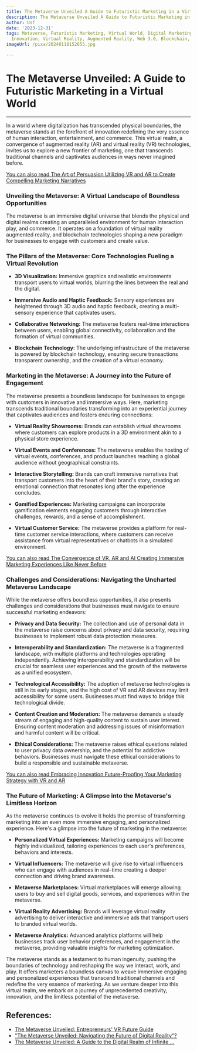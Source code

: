 ```yaml
---
title: The Metaverse Unveiled A Guide to Futuristic Marketing in a Virtual World
description: The Metaverse Unveiled A Guide to Futuristic Marketing in a Virtual World
author: Usf
date: '2023-12-31'
tags: Metaverse, Futuristic Marketing, Virtual World, Digital Marketing, Technology,
  Innovation, Virtual Reality, Augmented Reality, Web 3.0, Blockchain, E-commerce
imageUrl: /pixa/20240118152655.jpg

---
```

# The Metaverse Unveiled: A Guide to Futuristic Marketing in a Virtual World

---
In a world where digitalization has transcended physical boundaries, the metaverse stands at the forefront of innovation redefining the very essence of human  interaction, entertainment, and commerce. This virtual realm, a convergence of augmented reality (AR) and virtual reality (VR) technologies, invites us to explore a new frontier of marketing, one that transcends traditional channels and captivates audiences in ways never imagined before.

[You can also read The Art of Persuasion Utilizing VR and AR to Create Compelling Marketing Narratives](The%20Art%20of%20Persuasion%20Utilizing%20VR%20and%20AR%20to%20Create%20Compelling%20Marketing%20Narratives)


### Unveiling the  Metaverse: A Virtual Landscape of Boundless Opportunities

The metaverse is an immersive digital universe that blends the physical and  digital realms creating an unparalleled environment for human interaction play, and commerce. It operates on a foundation of virtual reality augmented reality, and blockchain technologies shaping a new paradigm for businesses to  engage with  customers and create value.

### The Pillars of  the Metaverse: Core Technologies Fueling a  Virtual Revolution

- **3D Visualization:** Immersive  graphics and realistic environments transport users to virtual worlds, blurring the lines between the real and the digital.

- **Immersive Audio and Haptic Feedback:** Sensory experiences  are heightened through 3D audio and haptic  feedback, creating a multi-sensory  experience that captivates users.

- **Collaborative Networking:** The metaverse fosters real-time interactions between  users, enabling  global  connectivity, collaboration and the formation of virtual communities.

- **Blockchain  Technology:** The underlying infrastructure of the metaverse is powered by blockchain technology, ensuring secure transactions transparent ownership,  and the creation of a virtual economy.

###  Marketing in the  Metaverse: A Journey  into the Future of Engagement

The  metaverse presents a boundless landscape for businesses  to engage with customers in innovative and immersive ways. Here,  marketing transcends traditional boundaries transforming  into an experiential  journey  that captivates audiences and  fosters enduring connections:

- **Virtual Reality  Showrooms:** Brands can establish virtual showrooms where  customers can explore products in a 3D environment akin to a physical store experience.

- **Virtual Events and Conferences:** The metaverse enables the  hosting of virtual events, conferences, and product launches reaching  a  global audience without geographical constraints.

- **Interactive  Storytelling:** Brands can craft immersive narratives that transport customers into  the  heart of their brand's story, creating an emotional connection that resonates  long  after the experience concludes.

- **Gamified Experiences:** Marketing campaigns can incorporate gamification elements engaging customers through interactive challenges, rewards, and a sense of accomplishment.

- **Virtual Customer Service:** The metaverse  provides  a platform  for real-time customer service interactions, where customers can receive assistance  from virtual representatives or chatbots in a simulated environment.

[You can also read The  Convergence  of VR, AR and AI Creating Immersive Marketing Experiences Like Never Before](The%20Convergence%20of%20VR%2C%20AR%2C%20and%20AI%20Creating%20Immersive%20Marketing%20Experiences%20Like%20Never%20Before)


### Challenges and Considerations: Navigating the Uncharted Metaverse Landscape

While the metaverse offers boundless opportunities, it also presents challenges and considerations that businesses must navigate to ensure successful marketing endeavors:

- **Privacy and Data Security:** The collection and use of personal  data in the  metaverse  raise concerns about privacy and data security, requiring businesses to implement robust data protection measures.

- **Interoperability and Standardization:**  The metaverse is a fragmented landscape, with multiple  platforms and technologies operating independently. Achieving interoperability and standardization will be crucial for seamless user experiences and the growth of the  metaverse as a unified ecosystem.

- **Technological  Accessibility:** The adoption  of metaverse technologies is still in  its  early stages, and the high cost of  VR and AR devices may  limit accessibility for  some users. Businesses must find ways to bridge this technological divide.

-  **Content Creation and Moderation:** The metaverse demands a steady stream of engaging and high-quality content to sustain user interest. Ensuring content moderation  and addressing issues of misinformation and harmful content will be critical.

- **Ethical Considerations:** The metaverse raises ethical questions related to user privacy data ownership, and the potential  for addictive behaviors. Businesses must navigate these ethical considerations to build a responsible  and sustainable metaverse.

[You can also read Embracing Innovation Future-Proofing Your Marketing Strategy with VR and  AR](Embracing%20Innovation%20Future-Proofing%20Your%20Marketing%20Strategy%20with%20VR%20and%20AR)


### The Future of Marketing:  A Glimpse into  the Metaverse's Limitless Horizon

As the metaverse continues to evolve it holds the promise  of transforming marketing  into an even more immersive engaging, and  personalized experience. Here's a glimpse into  the future of  marketing in the metaverse:

-  **Personalized Virtual Experiences:** Marketing campaigns will  become highly individualized, tailoring experiences to each user's preferences, behaviors  and interests.

-  **Virtual Influencers:** The metaverse  will give rise  to virtual influencers who can engage with audiences in real-time  creating a deeper connection and driving brand awareness.

- **Metaverse Marketplaces:** Virtual marketplaces will emerge allowing users to buy and sell digital goods,  services, and experiences  within the metaverse.

- **Virtual Reality Advertising:** Brands will leverage virtual reality advertising  to deliver interactive and immersive  ads that transport users to branded virtual worlds.

- **Metaverse Analytics:** Advanced analytics platforms will help businesses track user behavior preferences, and engagement in the metaverse, providing valuable insights for marketing optimization.

The metaverse stands as a testament to human ingenuity, pushing the boundaries of  technology and reshaping the way we interact, work, and play. It  offers  marketers a boundless canvas to  weave immersive engaging and personalized experiences  that transcend traditional channels and redefine the very essence of marketing.  As  we venture deeper into this virtual realm, we embark on a journey of unprecedented creativity, innovation, and the limitless potential of the metaverse.

## References:
- [The Metaverse Unveiled: Entrepreneurs' VR Future Guide](https://www.opengrowth.com/resources/the-metaverse-unveiled-entrepreneurs-vr-future-guide)
- ["The Metaverse Unveiled: Navigating the Future of Digital Reality"?](https://www.linkedin.com/pulse/metaverse-unveiled-navigating-future-digital-reality-xlcbf?trk=article-ssr-frontend-pulse_more-articles_related-content-card)
- [The Metaverse Unveiled: A Guide to the Digital Realm of Infinite ...](https://medium.com/@web3africaenginee/the-metaverse-unveiled-a-guide-to-the-digital-realm-of-infinite-possibilities-b76606a3b696)
